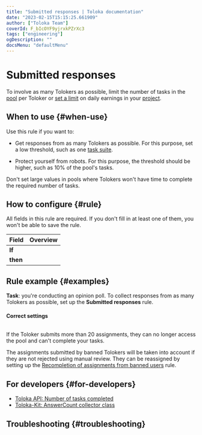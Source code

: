 ```yaml
---
title: "Submitted responses | Toloka documentation"
date: "2023-02-15T15:15:25.661909"
author: ["Toloka Team"]
coverId: F_bIcOYF9yjrxkPZrXc3
tags: ["engineering"]
ogDescription: ""
docsMenu: "defaultMenu"
---
```



# Submitted responses

To involve as many Tolokers as possible, limit the number of tasks in the [pool](/docs-new/glossary#pool) per Toloker or [set a limit](/docs-new/guide/income) on daily earnings in your [project](/docs-new/glossary#project).

## When to use {#when-use}

Use this rule if you want to:

- Get responses from as many Tolokers as possible. For this purpose, set a low threshold, such as one [task suite](/docs-new/glossary#task-suite).

- Protect yourself from robots. For this purpose, the threshold should be higher, such as 10% of the pool's tasks.

<Note mode="tip" title="Tip">

Don't set large values in pools where Tolokers won't have time to complete the required number of tasks.

</Note>

## How to configure {#rule}

<Note mode="warning" title="Warning">

All fields in this rule are required. If you don't fill in at least one of them, you won't be able to save the rule.

</Note>

**Field**  | **Overview**
----- | -----
**If** | <SubmittedAnswersTable1/>
**then** | <SubmittedAnswersTable2/>

## Rule example {#examples}

**Task**: you're conducting an opinion poll. To collect responses from as many Tolokers as possible, set up the **Submitted responses** rule.

#### Correct settings

<Image withBackground imageId="1675427101377" alt="" />

If the Toloker submits more than 20 assignments, they can no longer access the pool and can't complete your tasks.

<Note mode="restriction" title="Alert">

The assignments submitted by banned Tolokers will be taken into account if they are not rejected using manual review. They can be reassigned by setting up the [Recompletion of assignments from banned users](/docs-new/guide/restore-task-overlap) rule.

</Note>

## For developers {#for-developers}

- [Toloka API: Number of tasks completed](/docs-new/api/completed)
- [Toloka-Kit: AnswerCount collector class](/docs-new/toloka-kit/reference/toloka.client.collectors.AnswerCount)

## Troubleshooting {#troubleshooting}

<FaqSkillForEveryPool/>

<FaqSkillForDifferentProjects/>

<FaqGetAccess/>

<FaqTwoTextVersions/>

<ContactGuideSupport/>
